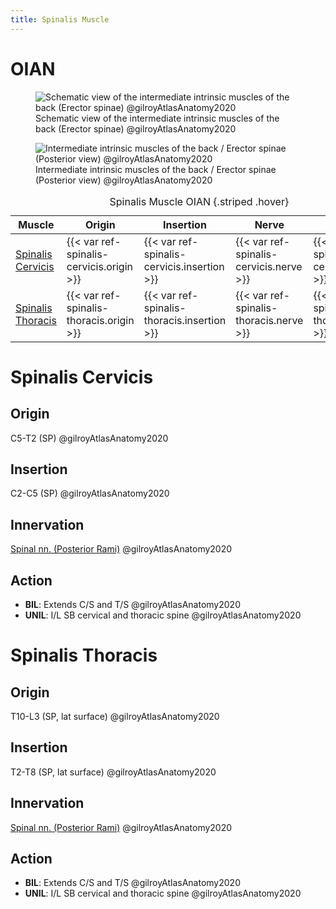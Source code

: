 ```yaml
---
title: Spinalis Muscle
---
```


# OIAN
![Schematic view of the intermediate intrinsic muscles of the back (Erector spinae) @gilroyAtlasAnatomy2020](/Alchemy Archive/Anatomy/OIANs/Muscles of the back/images/3.9a schematic intermediate back muscles gilroyAtlasAnatomy2020.png){#fig-schematicintermediatebackmm39gilroyAtlasAnatomy2020}

![Intermediate intrinsic muscles of the back / Erector spinae (Posterior view) @gilroyAtlasAnatomy2020](/Alchemy Archive/Anatomy/OIANs/Muscles of the back/images/310b intermediate back muscles gilroyAtlasAnatomy2020.png){#fig-intermediatebackmm310gilroyAtlasAnatomy2020}

| Muscle  | Origin | Insertion | Nerve | Action |
|------|--------|-------|----------|--------|
| [Spinalis Cervicis]({{< var ref-spinalis-cervicis.path >}}) | {{< var ref-spinalis-cervicis.origin >}} | {{< var ref-spinalis-cervicis.insertion >}} | {{< var ref-spinalis-cervicis.nerve >}} | {{< var ref-spinalis-cervicis.action >}} |
| [Spinalis Thoracis]({{< var ref-spinalis-thoracis.path >}}) | {{< var ref-spinalis-thoracis.origin >}} | {{< var ref-spinalis-thoracis.insertion >}} | {{< var ref-spinalis-thoracis.nerve >}} | {{< var ref-spinalis-thoracis.action >}} |

: Spinalis Muscle OIAN {.striped .hover}


# Spinalis Cervicis
## Origin
C5-T2 (SP) @gilroyAtlasAnatomy2020

## Insertion 
C2-C5 (SP) @gilroyAtlasAnatomy2020

## Innervation
[Spinal nn. (Posterior Rami)]({{< var ref-spinal-nerves.path >}}) @gilroyAtlasAnatomy2020

## Action

- **BIL**: Extends C/S and T/S @gilroyAtlasAnatomy2020
- **UNIL**: I/L SB cervical and thoracic spine @gilroyAtlasAnatomy2020


# Spinalis Thoracis
## Origin
T10-L3 (SP, lat surface) @gilroyAtlasAnatomy2020

## Insertion 
T2-T8 (SP, lat surface) @gilroyAtlasAnatomy2020

## Innervation
[Spinal nn. (Posterior Rami)]({{< var ref-spinal-nerves.path >}}) @gilroyAtlasAnatomy2020

## Action

- **BIL**: Extends C/S and T/S @gilroyAtlasAnatomy2020
- **UNIL**: I/L SB cervical and thoracic spine @gilroyAtlasAnatomy2020